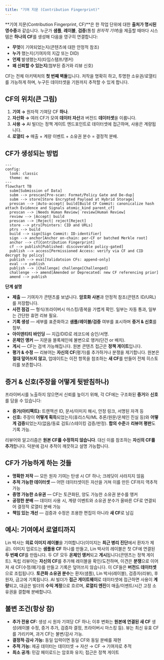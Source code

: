 ```yaml
---
title: "기여 지문 (Contribution Fingerprint)"
---
```


**기여 지문(Contribution Fingerprint, CF)**은 한 작업 단위에 대한 **출처가 명시된 영수증**과 같습니다. 누군가 **샘플**, **레이블**, **검증**(통칭 *원자적 기여*)을 제출할 때마다 시스템은 **하나의 CF**를 생성해 다음을 영구히 연결합니다:

- **무엇**이 기여되었는지(콘텐츠에 대한 안정적 참조)
- **누가** 했는지(기여자의 지갑 또는 DID)
- **언제** 발생했는지(타임스탬프/앵커)
- **왜 신뢰할 수 있는지**(첨부된 증거와 리뷰 신호)

CF는 전체 아키텍처의 **첫 번째 벽돌**입니다. 저작을 명확히 하고, 투명한 소유권/로열티를 가능하게 하며, 누구든 데이터셋을 기원까지 추적할 수 있게 합니다.

## CF의 위치(큰 그림)

1. **기여 →** 원자적 기여당 CF **하나**.  
2. **자산화 →** 여러 CF가 모여 **데이터 자산**과 버전드 **데이터셋**을 이룹니다.  
3. **사용 →** AI 빌더는 정책 게이트 엔드포인트로 데이터셋에 접근하며, 사용은 계량됩니다.  
4. **로열티 →** 매출 + 계량 이벤트 + 소유권 분수 = 결정적 분배.

## CF가 생성되는 방법

```mermaid
---
config:
  look: classic
  theme: mc
---
flowchart TB
  subm[Submission of Data]
  subm --> prescan[Pre-scan: Format/Policy Gate and De-dup]
  subm --> store[Store Encrypted Payload at Hybrid Storage]
  prescan --> |Auto-accept| build[Build CF Commit: canonicalize hash attach Evidence and Signals atomic_kind parent_cf]
  prescan --> |Needs Human Review| review[Human Review]
  review --> |Accept| build
  prescan --> |Reject| reject[Reject]
  store --> ptrs[Pointers: CID and URLs]
  ptrs --> build
  build --> sign[Sign Commit: ID-identifier]
  sign --> anchor[Anchor on-chain: per-CF or batched Merkle root]
  anchor --> cf[Contribution Fingerprint]
  cf --> publish[Published: discoverable policy-gated]
  publish --> access[Permissioned Access: verify via CF and CID decrypt by policy]
  publish --> eval[Validatoion CFs: append-only]
  eval --> publish
  publish --> |Challenge| challenge[Challenged]
  challenge --> amend[Amended or Deprecated: new CF referencing prior]
  amend --> publish
```

**단계 설명**
- **제출** — 기여자가 콘텐츠를 보냅니다. **암호화 사본**과 안정적 참조(콘텐츠 ID/URL)를 저장합니다.  
- **사전 점검** — 형식/프라이버시 마스킹/중복을 가볍게 확인. 일부는 자동 통과, 일부는 간단한 휴먼 리뷰 필요.  
- **기록 생성** — 세부를 표준화하고 **샘플/레이블/검증** 여부를 표시하며 **증거 & 신호**를 첨부.  
- **아이덴티티 바인딩** — 지갑/DID로 레코드에 승인/서명.  
- **온체인 앵커** — 지문을 블록체인에 불변으로 앵커(단건 or 배치).  
- **게시** — CF는 검색 가능해집니다. 원본 콘텐츠 접근은 **정책 게이트**입니다.  
- **평가 & 수정** — 리뷰어는 **자신의 CF**(평가)를 추가하거나 분쟁을 제기합니다. 원본은 **절대 덮어쓰지 않고**, 업데이트는 이전 항목을 참조하는 **새 CF**를 만들어 전체 히스토리를 보존합니다.

## 증거 & 신호(주장을 어떻게 뒷받침하나)
프라이버시를 노출하지 않으면서 신뢰를 높이기 위해, 각 CF에는 구조화된 **증거**와 **신호**를 담을 수 있습니다:

- **증거(아티팩트):** 트랜잭션 ID, 문서/이미지 해시, 안정 링크, 서명된 자격 등  
- **신호:** 주장이 **어떻게 획득**되었는지(휴리스틱/ML 추론/원문/온체인 진실 등)와 **어떻게 검증**되었는지(없음/동료 검토/스테이킹 검증/판정). **합의 수준**과 **리뷰어 평판**도 기록 가능.

리뷰어와 알고리즘은 **원본 CF를 수정하지 않습니다**. 대신 이를 참조하는 **자신의 CF를 추가**합니다. 덕분에 감사 추적이 깨끗하고 설명 가능합니다.

## CF가 가능하게 하는 것들

- **명확한 저작** — 모든 원자 기여는 탄생 시 CF 하나; 크레딧이 사라지지 않음  
- **추적 가능한 데이터셋** — 어떤 데이터셋이든 자산을 거쳐 이를 만든 CF까지 역추적 가능  
- **증명 가능한 소유권** — CF는 토큰화된, 양도 가능한 소유권 분수를 앵커  
- **공정한 분배** — 데이터 사용 시, 계량 이벤트와 소유권 분수가 올바른 CF로 연결되어 결정적 로열티 분배 가능  
- **책임 있는 개선** — 검증과 수정은 조용한 편집이 아니라 **새 CF**로 남김

## 예시: 기여에서 로열티까지

Lin 박사는 **의료 이미지 레이블**을 기여합니다(이미지는 **최근 병리 진단**에서 환자가 제공). 이미지 업로드는 **샘플용 CF** 하나를 만들고, Lin 박사의 레이블은 첫 CF에 연결된 **두 번째 CF**를 만듭니다. 두 CF 모두 **온체인 앵커**되고 **게시**됩니다(콘텐츠는 정책 게이트). 독립 리뷰어는 **자신의 CF**를 추가해 레이블을 확인/도전하며, 이견은 **분쟁**으로 이어져 새 CF(수정/폐기)를 만들고 기록은 덮어쓰지 않습니다.
이 CF들은 **버전드 데이터셋**으로 조립됩니다. **토큰화 소유권 분수**는 환자(샘플), Lin 박사(레이블), 검증자(리뷰), 후원자, 금고에 기록됩니다. AI 빌더가 **접근 게이트웨이**로 데이터셋에 접근하면 사용이 **계량**되고, 대금은 빌더의 **수익 계정**으로 흐르며, **로열티 엔진**이 매출/이벤트/시간 고정 소유권을 결합해 분배합니다.

## 불변 조건(항상 참)

- **추가 전용 CF:** 생성 시 원자 기여당 CF 하나; 이후 변화는 **원본에 연결된 새 CF** 생성(레이블 수정, 증거 추가, 검증자 결정, 프라이버시 마스킹 등). 뷰는 최신 유효 CF를 가리키며, 과거 CF는 불변/감사 가능.  
- **결정적·감사 가능:** 동일 입력이면 동일 CF와 동일 분배를 재현  
- **추적 가능:** 제공 데이터는 데이터셋 → 자산 → CF → 기여자로 추적  
- **최소 공개:** 민감 페이로드는 암호화 유지; 접근은 정책 게이트


